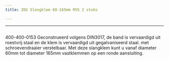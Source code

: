 ```yaml
---
title: ZOS Slangklem 60-165mm RVS 2 stuks

---
```



---


<Image src={imageProduct} width={imageProduct.width} alt="" />


400-400-0153
Geconstrueerd volgens DIN3017, de band is vervaardigd uit roestvrij staal en de klem is vervaardigd uit gegalvaniseerd staal. met schroevendraaier verstelbaar. Met deze slangklem kunt u vanaf diameter 60mm tot diameter 165mm vastklemmen op een ronde aansluiting.

